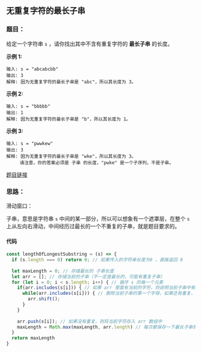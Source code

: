 ## 无重复字符的最长子串
<div className='flex items-center'>
    <ChipDifficult content={'中等'} className='mr-2 text-middleText' />
    <ChipLink
        href={'https://leetcode.cn/problems/longest-substring-without-repeating-characters/description/'}
        content={'No.3 无重复字符的最长子串'}
    />
</div>

### 题目：

给定一个字符串 `s` ，请你找出其中不含有重复字符的 **最长子串** 的长度。

**示例 1:**

```
输入: s = "abcabcbb"
输出: 3 
解释: 因为无重复字符的最长子串是 "abc"，所以其长度为 3。
```

**示例 2:**

```
输入: s = "bbbbb"
输出: 1
解释: 因为无重复字符的最长子串是 "b"，所以其长度为 1。
```

**示例 3:**

```
输入: s = "pwwkew"
输出: 3
解释: 因为无重复字符的最长子串是 "wke"，所以其长度为 3。
     请注意，你的答案必须是 子串 的长度，"pwke" 是一个子序列，不是子串。
```

[题目链接](https://leetcode.cn/problems/longest-substring-without-repeating-characters/description/)

### 思路：

滑动窗口：

子串，意思是字符串 `s` 中间的某一部分，所以可以想象有一个遮罩层，在整个 `s` 上从左向右滑动，中间经历过最长的一个不重复的子串，就是题目要求的。

#### 代码

```javascript
const lengthOfLongestSubstring = (s) => {
  if (s.length === 0) return 0; // 如果传入的字符串长度为0 ，直接返回 0 
  
  let maxLength = 0; // 存储最长的 子串长度
  let arr = []; // 存储当前的子串（不一定是最长的，可能有重复子串）
  for (let i = 0; i < s.length; i++) { // 循环 s 的每一个元素
   	if(arr.includes(s[i])) { // 如果 arr 里面有当前的字符，则说明当前子串中有重复字母（此时只可能是最后一个字母和前面的字母有重复）
      while(arr.includes(s[i])) { // 删除当前子串的第一个字母，如果还有重复，接着删除
        arr.shift();
      }
    }
    
    arr.push(s[i]); // 如果没有重复，则将当前字符存入 arr 数组中
    maxLength = Math.max(maxLength, arr.length) // 每次都保存一下最长子串的长度，供返回结果使用
  }
  return maxLength
}



```

